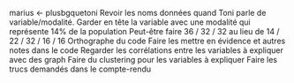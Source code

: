 marius <- plusbgquetoni
Revoir les noms données quand Toni parle de variable/modalité.
Garder en tête la variable avec une modalité qui représente 14% de la population
Peut-être faire 36 / 32 / 32 au lieu de 14 / 22 / 32 / 16 / 16
Orthographe du code
Faire les mettre en évidence et autres notes dans le code
Regarder les corrélations entre les variables à expliquer avec des graph
Faire du clustering pour les variables à expliquer
Faire les trucs demandés dans le compte-rendu
